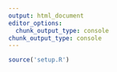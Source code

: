 ```yaml
---
output: html_document
editor_options: 
  chunk_output_type: console
chunk_output_type: console
---
```


```r
source('setup.R')

```

